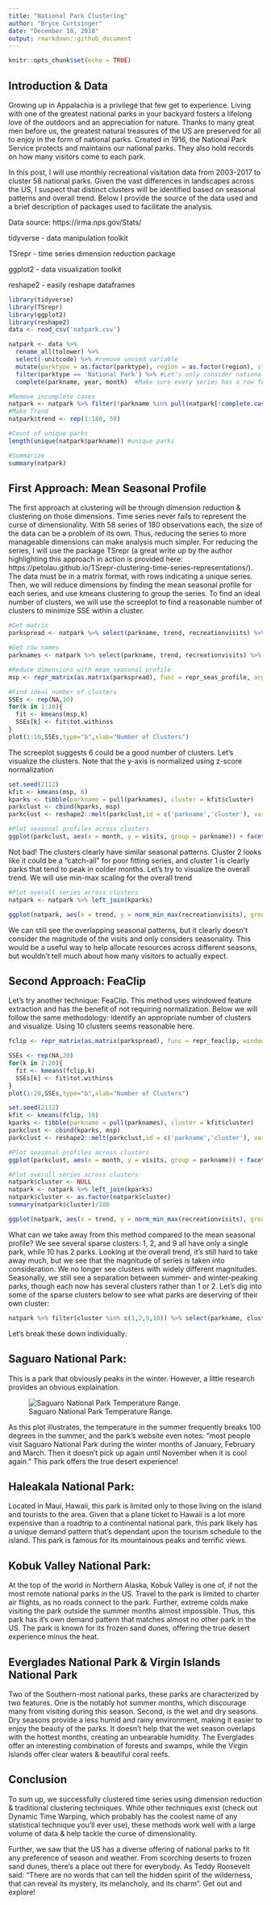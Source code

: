 ```yaml
---
title: "National Park Clustering"
author: "Bryce Curtsinger"
date: "December 10, 2018"
output: rmarkdown::github_document
---
```


```r
knitr::opts_chunk$set(echo = TRUE)
```

## Introduction & Data

Growing up in Appalachia is a privilege that few get to experience. Living with one of the greatest national parks in your backyard fosters a lifelong love of the outdoors and an appreciation for nature. Thanks to many great men before us, the greatest natural treasures of the US are preserved for all to enjoy in the form of national parks. Created in 1916, the National Park Service protects and maintains our national parks. They also hold records on how many visitors come to each park. 

In this post, I will use monthly recreational visitation data from 2003-2017 to cluster 58 national parks. Given the vast differences in landscapes across the US, I suspect that distinct clusters will be identified based on seasonal patterns and overall trend. Below I provide the source of the data used and a brief description of packages used to facilitate the analysis.

Data source: https://irma.nps.gov/Stats/

tidyverse - data manipulation toolkit

TSrepr - time series dimension reduction package

ggplot2 - data visualization toolkit

reshape2 - easily reshape dataframes


```r
library(tidyverse)
library(TSrepr)
library(ggplot2)
library(reshape2)
data <- read_csv('natpark.csv')

natpark <- data %>%
  rename_all(tolower) %>%
  select(-unitcode) %>% #remove unused variable
  mutate(parktype = as.factor(parktype), region = as.factor(region), state = as.factor(state)) %>%
  filter(parktype == 'National Park') %>% #Let's only consider national parks for now
  complete(parkname, year, month)  #Make sure every series has a row for all year/month combinations

#Remove incomplete cases
natpark <- natpark %>% filter(!parkname %in% pull(natpark[!complete.cases(natpark), 'parkname']))
#Make Trend
natpark$trend <- rep(1:180, 58)

#Count of unique parks
length(unique(natpark$parkname)) #unique parks

#Summarize
summary(natpark)

```

## First Approach: Mean Seasonal Profile 

The first approach at clustering will be through dimension reduction & clustering on those dimensions. Time series never fails to represent the curse of dimensionality. With 58 series of 180 observations each, the size of the data can be a problem of its own. Thus, reducing the series to more manageable dimensions can make analysis much simpler. For reducing the series, I will use the package TSrepr (a great write up by the author highlighting this approach in action is provided here: https://petolau.github.io/TSrepr-clustering-time-series-representations/). The data must be in a matrix format, with rows indicating a unique series. Then, we will reduce dimensions by finding the mean seasonal profile for each series, and use kmeans clustering to group the series. To find an ideal number of clusters, we will use the screeplot to find a reasonable number of clusters to minimize SSE within a cluster.

```r
#Get matrix
parkspread <- natpark %>% select(parkname, trend, recreationvisits) %>% spread(key = trend, value = recreationvisits) %>% select(-parkname)

#Get row names
parknames <- natpark %>% select(parkname, trend, recreationvisits) %>% spread(key = trend, value = recreationvisits) %>% select(parkname)

#Reduce dimensions with mean seasonal profile
msp <- repr_matrix(as.matrix(parkspread), func = repr_seas_profile, args = list(freq = 12, func = mean), normalise = T, func_norm = norm_z)

#Find ideal number of clusters
SSEs <- rep(NA,10)
for(k in 1:10){
  fit <- kmeans(msp,k)
  SSEs[k] <- fit$tot.withinss
}
plot(1:10,SSEs,type="b",xlab="Number of Clusters")

```

The screeplot suggests 6 could be a good number of clusters. Let's visualize the clusters. Note that the y-axis is normalized using z-score normalization

``` r
set.seed(2112)
kfit <- kmeans(msp, 6)
kparks <- tibble(parkname = pull(parknames), cluster = kfit$cluster)
parkclust <- cbind(kparks, msp)
parkclust <- reshape2::melt(parkclust,id = c('parkname','cluster'), variable.name = 'month', value.name = 'visits')

#Plot seasonal profiles across clusters
ggplot(parkclust, aes(x = month, y = visits, group = parkname)) + facet_wrap(~cluster) + geom_line(color = "grey10", alpha = 0.65) + geom_smooth(aes(group = cluster), color = 'red')

```

Not bad! The clusters clearly have similar seasonal patterns. Cluster 2 looks like it could be a "catch-all" for poor fitting series, and cluster 1 is clearly parks that tend to peak in colder months. Let's try to visualize the overall trend. We will use min-max scaling for the overall trend

```r
#Plot overall series across clusters
natpark <- natpark %>% left_join(kparks)

ggplot(natpark, aes(x = trend, y = norm_min_max(recreationvisits), group = parkname)) + facet_wrap(~cluster) + geom_line(color = 'grey10', alpha = 0.65) + geom_smooth(aes(group = cluster), color = 'red')
```

We can still see the overlapping seasonal patterns, but it clearly doesn't consider the magnitude of the visits and only considers seasonality. This would be a useful way to help allocate resources across different seasons, but wouldn't tell much about how many visitors to actually expect. 

## Second Approach: FeaClip 

Let's try another technique: FeaClip. This method uses windowed feature extraction and has the benefit of not requiring normalization. Below we will follow the same methodology: identify an appropriate number of clusters and visualize. Using 10 clusters seems reasonable here.

```r
fclip <- repr_matrix(as.matrix(parkspread), func = repr_feaclip, windowing = TRUE, win_size = 12)

SSEs <- rep(NA,20)
for(k in 2:20){
  fit <- kmeans(fclip,k)
  SSEs[k] <- fit$tot.withinss
}
plot(1:20,SSEs,type="b",xlab="Number of Clusters")

set.seed(2112)
kfit <- kmeans(fclip, 10)
kparks <- tibble(parkname = pull(parknames), cluster = kfit$cluster)
parkclust <- cbind(kparks, msp)
parkclust <- reshape2::melt(parkclust,id = c('parkname','cluster'), variable.name = 'month', value.name = 'visits')

#Plot seasonal profiles across clusters
ggplot(parkclust, aes(x = month, y = visits, group = parkname)) + facet_wrap(~cluster) + geom_line(color = "grey10", alpha = 0.65) + geom_smooth(aes(group = cluster), color = 'red')

#Plot overall series across clusters
natpark$cluster <- NULL
natpark <- natpark %>% left_join(kparks)
natpark$cluster <- as.factor(natpark$cluster)
summary(natpark$cluster)/180

ggplot(natpark, aes(x = trend, y = norm_min_max(recreationvisits), group = parkname)) + facet_wrap(~cluster) + geom_line(color = 'grey10', alpha = 0.65)
```

What can we take away from this method compared to the mean seasonal profile? We see several sparse clusters: 1, 2, and 9 all have only a single park, while 10 has 2 parks. Looking at the overall trend, it's still hard to take away much, but we see that the magnitude of series is taken into consideration. We no longer see clusters with widely different magnitudes. Seasonally, we still see a separation between summer- and winter-peaking parks, though each now has several clusters rather than 1 or 2. Let's dig into some of the sparse clusters below to see what parks are deserving of their own cluster:

```r
natpark %>% filter(cluster %in% c(1,2,9,10)) %>% select(parkname, cluster) %>% unique()

```

Let's break these down individually:

## Saguaro National Park: 

This is a park that obviously peaks in the winter. However, a little research provides an obvious explaination.

![Saguaro National Park Temperature Range.](saguaro_temp.jpg)

As this plot illustrates, the temperature in the summer frequently breaks 100 degrees in the summer, and the park's website even notes: "most people visit Saguaro National Park during the winter months of January, February and March. Then it doesn't pick up again until November when it is cool again." This park offers the true desert experience!

## Haleakala National Park:

Located in Maui, Hawaii, this park is limited only to those living on the island and tourists to the area. Given that a plane ticket to Hawaii is a lot more expensive than a roadtrip to a continental national park, this park likely has a unique demand pattern that's dependant upon the tourism schedule to the island. This park is famous for its mountainous peaks and terrific views.

## Kobuk Valley National Park:

At the top of the world in Northern Alaska, Kobuk Valley is one of, if not the most remote national parks in the US. Travel to the park is limited to charter air flights, as no roads connect to the park. Further, extreme colds make visiting the park outside the summer months almost impossible. Thus, this park has it's own demand pattern that matches almost no other park in the US. The park is known for its frozen sand dunes, offering the true desert experience minus the heat.

## Everglades National Park & Virgin Islands National Park

Two of the Southern-most national parks, these parks are characterized by two features. One is the notably hot summer months, which discourage many from visiting during this season. Second, is the wet and dry seasons. Dry seasons provide a less humid and rainy environment, making it easier to enjoy the beauty of the parks. It doesn't help that the wet season overlaps with the hottest months, creating an unbearable humidity. The Everglades offer an interesting combination of forests and swamps, while the Virgin Islands offer clear waters & beautiful coral reefs.

## Conclusion

To sum up, we successfully clustered time series using dimension reduction & traditional clustering techniques. While other techniques exist (check out Dynamic Time Warping, which probably has the coolest name of any statistical technique you'll ever use), these methods work well with a large volume of data & help tackle the curse of dimensionality. 

Further, we saw that the US has a diverse offering of national parks to fit any preference of season and weather. From scorching deserts to frozen sand dunes, there's a place out there for everybody. As Teddy Roosevelt said: "There are no words that can tell the hidden spirit of the wilderness, that can reveal its mystery, its melancholy, and its charm". Get out and explore!
